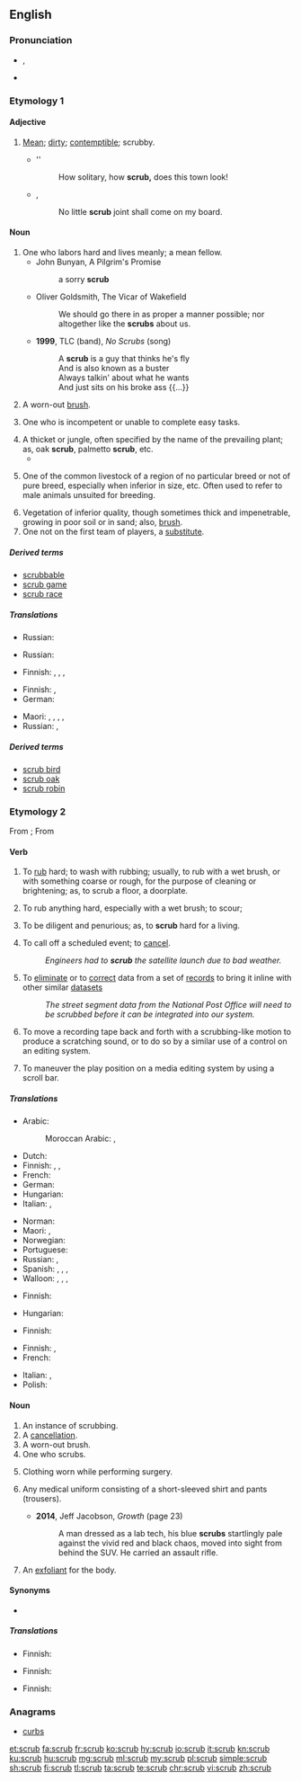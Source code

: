 ==English==
{{wikipedia|dab=scrub}}

===Pronunciation===
* {{enPR|skrŭb}}, {{IPA|/skɹʌb/|lang=en}}
* {{rhymes|ʌb|lang=en}}

===Etymology 1===
{{etystub|en}}

====Adjective====
{{en-adj}}

# [[mean|Mean]]; [[dirty]]; [[contemptible]]; scrubby.
#* {{rfdate}}'' {{w|Walpole}}
#*: How solitary, how '''scrub,''' does this town look!
#* {{rfdate}}, {{w|Jonathan Swift}}
#*: No little '''scrub''' joint shall come on my board.

====Noun====
{{en-noun}}

# One who labors hard and lives meanly; a mean fellow.
#* John Bunyan, A Pilgrim's Promise
#*: a sorry '''scrub'''
#* Oliver Goldsmith, The Vicar of Wakefield
#*: We should go there in as proper a manner possible; nor altogether like the '''scrubs''' about us.
#* '''1999''', TLC (band), ''No Scrubs'' (song)
#*: A '''scrub''' is a guy that thinks he's fly<br>And is also known as a buster<br>Always talkin' about what he wants<br>And just sits on his broke ass {{...}}
# A worn-out [[brush]].
#: {{rfquotek|Ainsworth}}
# One who is incompetent or unable to complete easy tasks.
#: {{usex|You are such a '''scrub'''! Instead of washing the dishes you put the used food on your face!|lang=en}}
# A thicket or jungle, often specified by the name of the prevailing plant; as, oak '''scrub''', palmetto '''scrub''', etc.
#* {{quote-book|year=1913|author={{w|Joseph C. Lincoln}}|chapter=1
|title=[http://openlibrary.org/works/OL5535161W Mr. Pratt's Patients]
|passage=I stumbled along through the young pines and huckleberry bushes. Pretty soon I struck into a sort of path that, I cal'lated, might lead to the road I was hunting for. It twisted and turned, and, the first thing I knew, made a sudden bend around a bunch of bayberry '''scrub''' and opened out into a big clear space like a lawn.}}
# {{context|US|stock breeding|lang=en}} One of the common livestock of a region of no particular breed or not of pure breed, especially when inferior in size, etc. Often used to refer to male animals unsuited for breeding.
# Vegetation of inferior quality, though sometimes thick and impenetrable, growing in poor soil or in sand; also, [[brush]].
# One not on the first team of players, a [[substitute]].

=====Derived terms=====
* [[scrubbable]]
* [[scrub game]] <!--a game, as of ball, by unpracticed players.-->
* [[scrub race]] <!--a race between scrubs, or between untrained animals or contestants.-->

=====Translations=====
{{trans-top|one who labors hard and lives meanly; a mean fellow}}
{{trans-mid}}
* Russian: {{t+|ru|ничто́жество|n}}
{{trans-bottom}}

{{trans-top|something small and mean}}
{{trans-mid}}
* Russian: {{t+|ru|замо́рыш|m}}
{{trans-bottom}}

{{trans-top|a thicket or jungle}}
* Finnish: {{t+|fi|pensaikko}}, {{t|fi|pusikko}}, {{t+|fi|puska}}, {{t+|fi|tiheikkö}}
{{trans-mid}}
{{trans-bottom}}

{{trans-top|one of the common livestock of a region of no particular breed or not of pure breed}}
{{trans-mid}}
{{trans-bottom}}

{{trans-top|vegetation of inferior quality}}
* Finnish: {{t+|fi|puska}}, {{t|fi|pöheikkö}}
* German: {{t+|de|Gestrüpp|n}}
{{trans-mid}}
* Maori: {{t|mi|taekai}}, {{t|mi|ururua}}, {{t|mi|tahuere}}, {{t|mi|mōheuheu}}, {{t|mi|tāwhao}}
* Russian: {{t+|ru|скраб|m}}, {{t+|ru|куста́рник|m}}
{{trans-bottom}}

=====Derived terms=====
* [[scrub bird]]
* [[scrub oak]]
* [[scrub robin]]

===Etymology 2===
{{wikipedia|Scrubs (clothing)|Scrubs}}
From {{etyl|enm|en}} {{term|scrobben||groom a horse with a [[currycomb]]|lang=enm}}; From {{etyl|dum|en}} {{term|schrobben||clean by scrubbing|lang=dum}}

====Verb====
{{en-verb|scrubb}}

# {{context|transitive|lang=en}} To [[rub]] hard; to wash with rubbing; usually, to rub with a wet brush, or with something coarse or rough, for the purpose of cleaning or brightening; as, to scrub a floor, a doorplate.
# {{context|intransitive|lang=en}} To rub anything hard, especially with a wet brush; to scour;
# {{context|intransitive|figuratively|lang=en}} To be diligent and penurious; as, to '''scrub''' hard for a living.
# {{context|transitive|lang=en}} To call off a scheduled event; to [[cancel]].
#: ''Engineers had to '''scrub''' the satellite launch due to bad weather.''
# {{context|databases|transitive|lang=en}} To [[eliminate]] or to [[correct]] data from a set of [[record]]s to bring it inline with other similar [[dataset]]s
#: ''The street segment data from the National Post Office will need to be scrubbed before it can be integrated into our system.''
# {{context|audio|lang=en}} To move a recording tape back and forth with a scrubbing-like motion to produce a scratching sound, or to do so by a similar use of a control on an editing system.
# {{context|audio|video|lang=en}} To maneuver the play position on a media editing system by using a scroll bar.

=====Translations=====
{{trans-top|to rub hard}}
* Arabic:
*: Moroccan Arabic: {{t|ary|حك|tr=ḥək|alt=حكّ}}, {{t|ary|فرك|tr=frək|alt=فْرك}} {{qualifier|skin while washing, clothes}}
* Dutch: {{t+|nl|schrobben}}
* Finnish: {{t|fi|jynssätä}}, {{t|fi|jyystää}}, {{t|fi|kuurata}}
* French: {{t+|fr|crosser}}
* German: {{t|de|scheuern}}
* Hungarian: {{t+|hu|sikál}}
* Italian: {{t|it|sfregare}}, {{t+|it|strofinare}}
{{trans-mid}}
* Norman: {{t|nrf|scrober}}
* Maori: {{t|mi|ūkui}}, {{t|mi|kōmukumuku}}
* Norwegian: {{t|no|skrubbe}}
* Portuguese: {{t+|pt|esfregar}}
* Russian: {{t+|ru|скрести́|impf}}, {{t+|ru|дра́ить|impf}}
* Spanish: {{t+|es|fregar}}, {{t+|es|tallar}} {{qualifier|Mexico}}, {{t|es|estregar}}, {{t|es|restregar}}
* Walloon: {{t+|wa|schurer}}, {{t+|wa|rischurer}}, {{t|wa|kifroyî}}, {{t+|wa|cafroter}}
{{trans-bottom}}

{{trans-top|to rub anything hard}}
* Finnish: {{t|fi|jynssätä}}
{{trans-mid}}
* Hungarian: {{t+|hu|sikál}}
{{trans-bottom}}

{{trans-top|to be diligent and penurious}}
* Finnish: {{t|fi|puurtaa}}
{{trans-mid}}
{{trans-bottom}}

{{trans-top|to call off a scheduled event; to cancel}}
* Finnish: {{t|fi|perua}}, {{t+|fi|peruuttaa}}
* French: {{t+|fr|annuler}}
{{trans-mid}}
* Italian: {{t+|it|disdire}}, {{t+|it|annullare}}
* Polish: {{t+|pl|odwołać}}
{{trans-bottom}}

====Noun====
{{en-noun}}

# An instance of scrubbing.
# A [[cancellation]].
# A worn-out brush.
# One who scrubs.
# {{context|medicine|in the plural|lang=en}} Clothing worn while performing surgery.
# {{context|by extension|in the plural|lang=en}} Any medical uniform consisting of a short-sleeved shirt and pants (trousers).
#* '''2014''', Jeff Jacobson, ''Growth'' (page 23)
#*: A man dressed as a lab tech, his blue '''scrubs''' startlingly pale against the vivid red and black chaos, moved into sight from behind the SUV. He carried an assault rifle.
# An [[exfoliant]] for the body.

====Synonyms====
* {{sense|clothing worn during surgery}} {{l|en|surgical gown}}

=====Translations=====
{{trans-top|instance of scrubbing}}
* Finnish: {{t|fi|jynssäys}}
{{trans-mid}}
{{trans-bottom}}

{{trans-see|cancellation}}

{{trans-top|worn-out brush}}
{{trans-mid}}
{{trans-bottom}}

{{trans-top|one who scrubs}}
* Finnish: {{t|fi|jynssääjä}}
{{trans-mid}}
{{trans-bottom}}

{{trans-top|clothing worn in surgery}}
* Finnish: {{t|fi|[[kirurgi|kirurgin]] [[asu]]}}
{{trans-mid}}
{{trans-bottom}}

===Anagrams===

* [[curbs#English|curbs]]

[[et:scrub]]
[[fa:scrub]]
[[fr:scrub]]
[[ko:scrub]]
[[hy:scrub]]
[[io:scrub]]
[[it:scrub]]
[[kn:scrub]]
[[ku:scrub]]
[[hu:scrub]]
[[mg:scrub]]
[[ml:scrub]]
[[my:scrub]]
[[pl:scrub]]
[[simple:scrub]]
[[sh:scrub]]
[[fi:scrub]]
[[tl:scrub]]
[[ta:scrub]]
[[te:scrub]]
[[chr:scrub]]
[[vi:scrub]]
[[zh:scrub]]